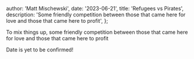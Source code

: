 
  author: 'Matt Mischewski',
  date: '2023-06-21',
  title: 'Refugees vs Pirates',
  description:
    'Some friendly competition between those that came here for love and those that came here to profit',
};


To mix things up, some friendly competition between those that came here for love and those that came here to profit

Date is yet to be confirmed!

